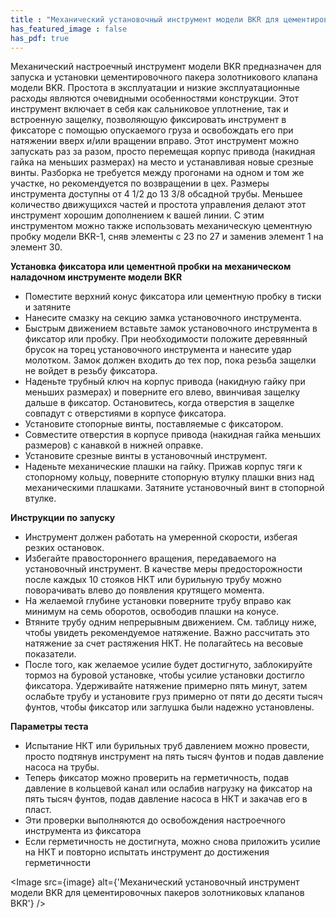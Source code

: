 ```yaml
---
title : "Механический установочный инструмент модели BKR для цементировочных пакеров золотниковых клапанов BKR"
has_featured_image : false
has_pdf: true
---
```



Механический настроечный инструмент модели BKR предназначен для запуска и установки цементировочного пакера золотникового клапана модели BKR. Простота в эксплуатации и низкие эксплуатационные расходы являются очевидными особенностями конструкции. Этот инструмент включает в себя как сальниковое уплотнение, так и встроенную защелку, позволяющую фиксировать инструмент в фиксаторе с помощью опускаемого груза и освобождать его при натяжении вверх и/или вращении вправо. Этот инструмент можно запускать раз за разом, просто перемещая корпус привода (накидная гайка на меньших размерах) на место и устанавливая новые срезные винты. Разборка не требуется между прогонами на одном и том же участке, но рекомендуется по возвращении в цех. Размеры инструмента доступны от 4 1/2 до 13 3/8 обсадной трубы. Меньшее количество движущихся частей и простота управления делают этот инструмент хорошим дополнением к вашей линии. С этим инструментом можно также использовать механическую цементную пробку модели BKR-1, сняв элементы с 23 по 27 и заменив элемент 1 на элемент 30.

**Установка фиксатора или цементной пробки на механическом наладочном инструменте модели BKR**

* Поместите верхний конус фиксатора или цементную пробку в тиски и затяните
* Нанесите смазку на секцию замка установочного инструмента.
* Быстрым движением вставьте замок установочного инструмента в фиксатор или пробку. При необходимости положите деревянный брусок на торец установочного инструмента и нанесите удар молотком. Замок должен входить до тех пор, пока резьба защелки не войдет в резьбу фиксатора.
* Наденьте трубный ключ на корпус привода (накидную гайку при меньших размерах) и поверните его влево, ввинчивая защелку дальше в фиксатор. Остановитесь, когда отверстия в защелке совпадут с отверстиями в корпусе фиксатора.
* Установите стопорные винты, поставляемые с фиксатором.
* Совместите отверстия в корпусе привода (накидная гайка меньших размеров) с канавкой в нижней оправке.
* Установите срезные винты в установочный инструмент.
* Наденьте механические плашки на гайку. Прижав корпус тяги к стопорному кольцу, поверните стопорную втулку плашки вниз над механическими плашками. Затяните установочный винт в стопорной втулке.

**Инструкции по запуску**

* Инструмент должен работать на умеренной скорости, избегая резких остановок.
* Избегайте правостороннего вращения, передаваемого на установочный инструмент. В качестве меры предосторожности после каждых 10 стояков НКТ или бурильную трубу можно поворачивать влево до появления крутящего момента.
* На желаемой глубине установки поверните трубу вправо как минимум на семь оборотов, освободив плашки на конусе.
* Втяните трубу одним непрерывным движением. См. таблицу ниже, чтобы увидеть рекомендуемое натяжение. Важно рассчитать это натяжение за счет растяжения НКТ. Не полагайтесь на весовые показатели.
* После того, как желаемое усилие будет достигнуто, заблокируйте тормоз на буровой установке, чтобы усилие установки достигло фиксатора. Удерживайте натяжение примерно пять минут, затем ослабьте трубу и установите груз примерно от пяти до десяти тысяч фунтов, чтобы фиксатор или заглушка были надежно установлены.

**Параметры теста**

* Испытание НКТ или бурильных труб давлением можно провести, просто подтянув инструмент на пять тысяч фунтов и подав давление насоса на трубы.
* Теперь фиксатор можно проверить на герметичность, подав давление в кольцевой канал или ослабив нагрузку на фиксатор на пять тысяч фунтов, подав давление насоса в НКТ и закачав его в пласт.
* Эти проверки выполняются до освобождения настроечного инструмента из фиксатора
* Если герметичность не достигнута, можно снова приложить усилие на НКТ и повторно испытать инструмент до достижения герметичности



<Image src={image} alt={'Механический установочный инструмент модели BKR для цементировочных пакеров золотниковых клапанов BKR'} />